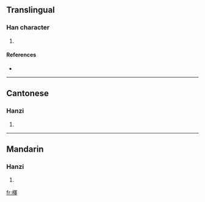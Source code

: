 ==Translingual==

===Han character===
{{Han char|rn=75|rad=木|as=13|sn=17|four=4694<sub>1</sub>|canj=木田中十 (DWLJ)}}

# {{defn|Han|sort=木13}}

====References====
* {{Han ref|kx=0557.180|dkj=15683|dj=0946.240|hdz=21301.180|uh=6AA1|ud=27297|bh=ECFA|bd=60666}}

----

==Cantonese==

===Hanzi===
{{yue-hanzi|jyut=|y=jaak6}}

# {{defn|Cantonese}}

----

==Mandarin==

===Hanzi===
{{cmn-hanzi|pin=[[shì]] ([[shi4]]), [[zhè]] ([[zhe4]])|wg=shih<sup>4</sup>, che<sup>4</sup>}}

# {{defn|Mandarin}}

[[fr:檡]]